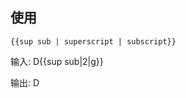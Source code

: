 {{su|p={{{1}}}|b={{{2}}}|fontsize=1.5ex}}<noinclude>

== 使用 ==

<code>
<nowiki>{{sup sub | superscript | subscript}}</nowiki>
</code>

输入: <nowiki>D{{sup sub|2|g}}</nowiki>

输出: D{{sup sub|2|g}}

[[Category:数学格式模板|{{PAGENAME}}]]

</noinclude>